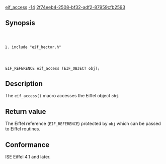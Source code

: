 [[Property:title|eif_access]]
[[Property:weight|-14]]
[[Property:uuid|2f74eeb4-2508-bf32-adf2-87959cfb2593]]
==Synopsis==
<code lang="text">
#include "eif_hector.h"

EIF_REFERENCE eif_access (EIF_OBJECT obj);
</code>

==Description==
The <code lang="text">eif_access()</code> macro accesses the Eiffel object <code lang="text">obj</code>. 

==Return value==
The Eiffel reference (<code lang="text">EIF_REFERENCE</code>) protected by <code lang="text">obj</code> which can be passed to Eiffel routines. 

==Conformance==
ISE Eiffel 4.1 and later. 


{{SeeAlso| <br/>
[[Reference for `eif_wean']]<br/>
[[eif_adopt]]<br/>
[[Reference for `eif_protect']] }}




